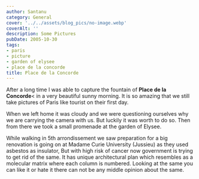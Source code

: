 ```yaml
---
author: Santanu
category: General
cover: '../../assets/blog_pics/no-image.webp'
coverAlt: ''
description: Some Pictures
pubDate: 2005-10-30
tags:
- paris
- picture
- garden of elysee
- place de la concorde
title: Place de la Concorde
---
```

After a long time I was able to capture the fountain of **Place de la Concorde**< in a very beautiful sunny morning. It is so amazing that we still take pictures of Paris like tourist on their first day. 

When we left home it was cloudy and we were questioning ourselves why we are carrying the camera with us. But luckily it was worth to do so. Then from there we took a small promenade at the garden of Elysee.
  
While walking in 5th arrondissement we saw preparation for a big renovation is going on at Madame Curie University (Jussieu) as they used asbestos as insulator, But with high risk of cancer now government is trying to get rid of the same. It has unique architectural plan which resembles as a molecular matrix where each column is numbered. Looking at the same you can like it or hate it there can not be any middle opinion about the same.
